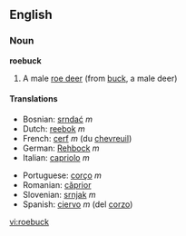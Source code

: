 ==English==

===Noun===
'''roebuck'''

# A male [[roe deer]] (from [[buck]], a male deer)

====Translations====
{{top}}
*Bosnian: [[srndać]] ''m''
*Dutch: [[reebok]] ''m''
*French: [[cerf]] ''m'' (du [[chevreuil]])
*German: [[Rehbock]] ''m''
*Italian: [[capriolo]] ''m''
{{mid}}
*Portuguese: [[corço]] ''m''
*Romanian: [[căprior]]
*Slovenian: [[srnjak]] ''m''
*Spanish: [[ciervo]] ''m'' (del [[corzo]])
{{bottom}}

[[vi:roebuck]]